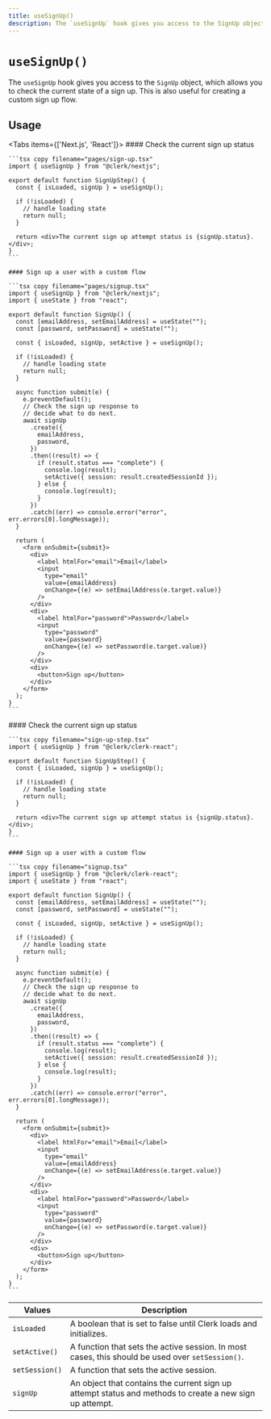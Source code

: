 ```yaml
---
title: useSignUp()
description: The `useSignUp` hook gives you access to the SignUp object, which allows you to check the current state of a sign up and sign up users with custom flows.
---
```



# `useSignUp()`

The `useSignUp` hook gives you access to the `SignUp` object, which allows you to check the current state of a sign up. This is also useful for creating a custom sign up flow.

## Usage

<Tabs items={['Next.js', 'React']}>
  <Tab>
    #### Check the current sign up status

    ```tsx copy filename="pages/sign-up.tsx"
    import { useSignUp } from "@clerk/nextjs";

    export default function SignUpStep() {
      const { isLoaded, signUp } = useSignUp();

      if (!isLoaded) {
        // handle loading state
        return null;
      }

      return <div>The current sign up attempt status is {signUp.status}.</div>;
    }
    ```

    #### Sign up a user with a custom flow

    ```tsx copy filename="pages/signup.tsx"
    import { useSignUp } from "@clerk/nextjs";
    import { useState } from "react";

    export default function SignUp() {
      const [emailAddress, setEmailAddress] = useState("");
      const [password, setPassword] = useState("");

      const { isLoaded, signUp, setActive } = useSignUp();

      if (!isLoaded) {
        // handle loading state
        return null;
      }

      async function submit(e) {
        e.preventDefault();
        // Check the sign up response to
        // decide what to do next.
        await signUp
          .create({
            emailAddress,
            password,
          })
          .then((result) => {
            if (result.status === "complete") {
              console.log(result);
              setActive({ session: result.createdSessionId });
            } else {
              console.log(result);
            }
          })
          .catch((err) => console.error("error", err.errors[0].longMessage));
      }

      return (
        <form onSubmit={submit}>
          <div>
            <label htmlFor="email">Email</label>
            <input
              type="email"
              value={emailAddress}
              onChange={(e) => setEmailAddress(e.target.value)}
            />
          </div>
          <div>
            <label htmlFor="password">Password</label>
            <input
              type="password"
              value={password}
              onChange={(e) => setPassword(e.target.value)}
            />
          </div>
          <div>
            <button>Sign up</button>
          </div>
        </form>
      );
    }
    ```
  </Tab>

  <Tab>
    #### Check the current sign up status

    ```tsx copy filename="sign-up-step.tsx"
    import { useSignUp } from "@clerk/clerk-react";

    export default function SignUpStep() {
      const { isLoaded, signUp } = useSignUp();

      if (!isLoaded) {
        // handle loading state
        return null;
      }

      return <div>The current sign up attempt status is {signUp.status}.</div>;
    }
    ```

    #### Sign up a user with a custom flow

    ```tsx copy filename="signup.tsx"
    import { useSignUp } from "@clerk/clerk-react";
    import { useState } from "react";

    export default function SignUp() {
      const [emailAddress, setEmailAddress] = useState("");
      const [password, setPassword] = useState("");

      const { isLoaded, signUp, setActive } = useSignUp();

      if (!isLoaded) {
        // handle loading state
        return null;
      }

      async function submit(e) {
        e.preventDefault();
        // Check the sign up response to
        // decide what to do next.
        await signUp
          .create({
            emailAddress,
            password,
          })
          .then((result) => {
            if (result.status === "complete") {
              console.log(result);
              setActive({ session: result.createdSessionId });
            } else {
              console.log(result);
            }
          })
          .catch((err) => console.error("error", err.errors[0].longMessage));
      }

      return (
        <form onSubmit={submit}>
          <div>
            <label htmlFor="email">Email</label>
            <input
              type="email"
              value={emailAddress}
              onChange={(e) => setEmailAddress(e.target.value)}
            />
          </div>
          <div>
            <label htmlFor="password">Password</label>
            <input
              type="password"
              value={password}
              onChange={(e) => setPassword(e.target.value)}
            />
          </div>
          <div>
            <button>Sign up</button>
          </div>
        </form>
      );
    }
    ```
  </Tab>
</Tabs>

| Values | Description |
| --- | --- |
| `isLoaded` | A boolean that is set to false until Clerk loads and initializes. |
| `setActive()` | A function that sets the active session. In most cases, this should be used over `setSession()`. |
| `setSession()` | A function that sets the active session. |
| `signUp` | An object that contains the current sign up attempt status and methods to create a new sign up attempt. |

